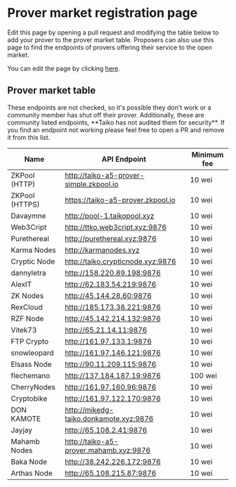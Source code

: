 
# Prover market registration page

Edit this page by opening a pull request and modifying the table below to add your prover to the prover market table. Proposers can also use this page to find the endpoints of provers offering their service to the open market.

You can edit the page by clicking [here](https://github.com/taikoxyz/taiko-mono/edit/main/packages/website/pages/docs/reference/prover-market-page.mdx).

## Prover market table

<Callout type="warning">
  These endpoints are not checked, so it's possible they don't work or a
  community member has shut off their prover. Additionally, these are community
  listed endpoints, **Taiko has not audited them for security**. If you find an
  endpoint not working please feel free to open a PR and remove it from this
  list.
</Callout>

| Name           | API Endpoint                            | Minimum fee |
| -------------- | --------------------------------------- | ----------- |
| ZKPool (HTTP)  | http://taiko-a5-prover-simple.zkpool.io | 10 wei      |
| ZKPool (HTTPS) | https://taiko-a5-prover.zkpool.io       | 10 wei      |
| Davaymne       | http://pool-1.taikopool.xyz             | 10 wei      |
| Web3Cript      | http://ttko.web3cript.xyz:9876          | 10 wei      |
| Purethereal    | http://purethereal.xyz:9876             | 10 wei      |
| Karma Nodes    | http://karmanodes.xyz                   | 10 wei      |
| Cryptic Node   | http://taiko.crypticnode.xyz:9876       | 10 wei      |
| dannyletra     | http://158.220.89.198:9876              | 10 wei      |
| AlexIT         | http://62.183.54.219:9876               | 10 wei      |
| ZK Nodes       | http://45.144.28.60:9876                | 10 wei      |     
| RexCloud       | http://185.173.38.221:9876              | 10 wei      |
| RZF Node       | http://45.142.214.132:9876              | 10 wei      |
| Vitek73        | http://65.21.14.11:9876                 | 10 wei      |
| FTP Crypto     | http://161.97.133.1:9876                | 10 wei      |
| snowleopard    | http://161.97.146.121:9876              | 10 wei      |
| Elsass Node    | http://90.11.209.115:9876               | 10 wei      |
| flechemano     | http://137.184.187.19:9876              | 100 wei     |
| CherryNodes    | http://161.97.160.96:9876               | 10 wei      |
| Cryptobike     | http://161.97.122.170:9876              | 10 wei      |
| DON KAMOTE     | http://mikedg-taiko.donkamote.xyz:9876  | 10 wei      |
| Jayjay         | http://65.108.2.41:9876                 | 10 wei      |
| Mahamb Nodes   | http://taiko-a5-prover.mahamb.xyz:9876  | 10 wei      |
| Baka Node      | http://38.242.226.172:9876              | 10 wei      |
| Arthas Node    | http://65.108.215.87:9876               | 10 wei      |
